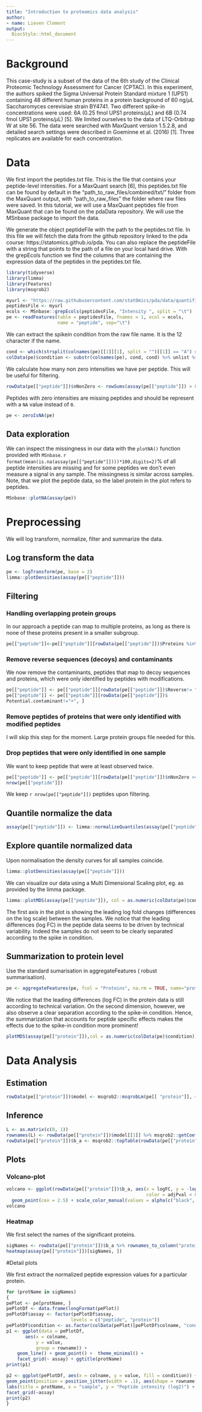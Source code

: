 ```yaml
---
title: "Introduction to proteomics data analysis"
author:
- name: Lieven Clement
output:
  BiocStyle::html_document
---
```



# Background
This case-study is a subset of the data of the 6th study of the Clinical Proteomic Technology Assessment for Cancer (CPTAC).
In this experiment, the authors spiked the Sigma Universal Protein Standard mixture 1 (UPS1) containing 48 different human proteins in a protein background of 60 ng/$\mu$L Saccharomyces cerevisiae strain BY4741.
Two different spike-in concentrations were used: 6A (0.25 fmol UPS1 proteins/$\mu$L) and 6B (0.74 fmol UPS1 proteins/$\mu$L) [5].
We limited ourselves to the data of LTQ-Orbitrap W at site 56.
The data were searched with MaxQuant version 1.5.2.8, and detailed search settings were described in Goeminne et al. (2016) [1].
Three replicates are available for each concentration.

# Data

We first import the peptides.txt file. This is the file that contains your peptide-level intensities. For a MaxQuant search [6], this peptides.txt file can be found by default in the "path_to_raw_files/combined/txt/" folder from the MaxQuant output, with "path_to_raw_files" the folder where raw files were saved. In this tutorial, we will use a MaxQuant peptides file from MaxQuant that can be found on the pdaData repository.
We will use the MSnbase package to import the data.

We generate the object peptideFile with the path to the peptides.txt file.
In this file we will fetch the data from the github repository linked to the pda course: https://statomics.github.io/pda.
You can also replace the peptideFile with a string that points to the path of a file on your local hard drive.
With the grepEcols function we find the columns that are containing the expression data of the peptides in the peptides.txt file.

```r
library(tidyverse)
library(limma)
library(Features)
library(msqrob2)

myurl <- "https://raw.githubusercontent.com/statOmics/pda/data/quantification/cptacAvsB_lab3/peptides.txt"
peptidesFile <- myurl
ecols <- MSnbase::grepEcols(peptidesFile, "Intensity ", split = "\t")
pe <- readFeatures(table = peptidesFile, fnames = 1, ecol = ecols,
                   name = "peptide", sep="\t")
```

We can extract the spikein condition from the raw file name.
It is the 12 character if the name.

```r
cond <- which(strsplit(colnames(pe)[[1]][1], split = "")[[1]] == "A") # find where condition is stored
colData(pe)$condition <- substr(colnames(pe), cond, cond) %>% unlist %>%  as.factor
```



We calculate how many non zero intensities we have per peptide.
This will be useful for filtering.

```r
rowData(pe[["peptide"]])$nNonZero <- rowSums(assay(pe[["peptide"]]) > 0)
```


Peptides with zero intensities are missing peptides and should be represent with a `NA` value instead of `0`.
```r
pe <- zeroIsNA(pe)
```


## Data exploration

We can inspect the missingness in our data with the `plotNA()` function provided with `MSnbase`.
`r format(mean(is.na(assay(pe[["peptide"]])))*100,digits=2)`% of all peptide intensities are missing and for some peptides we don't even measure a signal in any sample. The missingness is similar across samples.
Note, that we plot the peptide data, so the label protein in the plot refers to peptides.


```r
MSnbase::plotNA(assay(pe))
```


# Preprocessing

We will log transform, normalize, filter and summarize the data.

## Log transform the data

```r
pe <- logTransform(pe, base = 2)
limma::plotDensities(assay(pe[["peptide"]]))
```


## Filtering

### Handling overlapping protein groups
In our approach a peptide can map to multiple proteins, as long as there is none of these proteins present in a smaller subgroup.

```r
pe[["peptide"]]<-pe[["peptide"]][rowData(pe[["peptide"]])$Proteins %in% msqrob2::smallestUniqueGroups(rowData(pe[["peptide"]])$Proteins),]
```

### Remove reverse sequences (decoys) and contaminants

We now remove the contaminants, peptides that map to decoy sequences and proteins, which were only identified by peptides with modifications.

```r
pe[["peptide"]] <- pe[["peptide"]][rowData(pe[["peptide"]])$Reverse!= "+", ]
pe[["peptide"]] <- pe[["peptide"]][rowData(pe[["peptide"]])$
Potential.contaminant!="+", ]
```

### Remove peptides of proteins that were only identified with modified peptides

I will skip this step for the moment. Large protein groups file needed for this.

### Drop peptides that were only identified in one sample

We want to keep peptide that were at least observed twice.

```r
pe[["peptide"]] <- pe[["peptide"]][rowData(pe[["peptide"]])$nNonZero >= 2, ]
nrow(pe[["peptide"]])
```

We keep `r nrow(pe[["peptide"]])` peptides upon filtering.


## Quantile normalize the data
```r
assay(pe[["peptide"]]) <- limma::normalizeQuantiles(assay(pe[["peptide"]]))
```


## Explore quantile normalized data

Upon normalisation the density curves for all samples coincide.

```r
limma::plotDensities(assay(pe[["peptide"]]))
```

We can visualize our data using a Multi Dimensional Scaling plot, eg. as provided by the limma package.

```r
limma::plotMDS(assay(pe[["peptide"]]), col = as.numeric(colData(pe)$condition))
```

The first axis in the plot is showing the leading log fold changes (differences on the log scale) between the samples.
We notice that the leading differences (log FC) in the peptide data seems to be driven by technical variability.
Indeed the samples do not seem to be clearly separated according to the spike in condition.


## Summarization to protein level

Use the standard sumarisation in aggregateFeatures ( robust summarisation).

```r
pe <- aggregateFeatures(pe, fcol = "Proteins", na.rm = TRUE, name="protein")
```


We notice that the leading differences (log FC) in the protein data is still according to technical variation. On the second dimension, however, we also observe a clear separation according to the spike-in condition. Hence, the summarization that accounts for peptide specific effects makes the effects due to the spike-in condition more prominent!

```r
plotMDS(assay(pe[["protein"]]),col = as.numeric(colData(pe)$condition))
```



# Data Analysis

## Estimation

```r
rowData(pe[["protein"]])$model <- msqrob2::msqrobLm(pe[[ "protein"]], ~condition,colData=colData(pe))
```

## Inference

```r
L <- as.matrix(c(0, 1))
rownames(L) <- rowData(pe[["protein"]])$model[[1]] %>% msqrob2::getCoef() %>% names
rowData(pe[["protein"]])$b_a <- msqrob2::topTable(rowData(pe[["protein"]])$model, L)
```


## Plots

### Volcano-plot


```r
volcano <- ggplot(rowData(pe[["protein"]])$b_a, aes(x = logFC, y = -log10(pval),
                                                    color = adjPval < 0.05)) +
  geom_point(cex = 2.5) + scale_color_manual(values = alpha(c("black", "red"), 0.5)) + theme_minimal()
volcano
```

### Heatmap

We first select the names of the significant proteins.

```r
sigNames <- rowData(pe[["protein"]])$b_a %>% rownames_to_column("protein") %>% filter(adjPval<0.05) %>% pull(protein)
heatmap(assay(pe[["protein"]])[sigNames, ])
```


#Detail plots

We first extract the normalized peptide expression values for a particular protein.  


```r
for (protName in sigNames)
{
pePlot <- pe[protName, ]
pePlotDf <- data.frame(longFormat(pePlot))
pePlotDf$assay <- factor(pePlotDf$assay,
                        levels = c("peptide", "protein"))
pePlotDf$condition <- as.factor(colData(pePlot)[pePlotDf$colname, "condition"])
p1 <- ggplot(data = pePlotDf,
       aes(x = colname,
           y = value,
           group = rowname)) +
    geom_line() + geom_point() +  theme_minimal() +
    facet_grid(~ assay) + ggtitle(protName)
print(p1)

p2 <- ggplot(pePlotDf, aes(x = colname, y = value, fill = condition)) + geom_boxplot(outlier.shape = NA) +
geom_point(position = position_jitter(width = .1), aes(shape = rowname)) + scale_shape_manual(values = 1:nrow(pePlotDf)) +
labs(title = protName, x = "sample", y = "Peptide intensity (log2)") + theme_minimal()
facet_grid(~assay)
print(p2)
}
```
